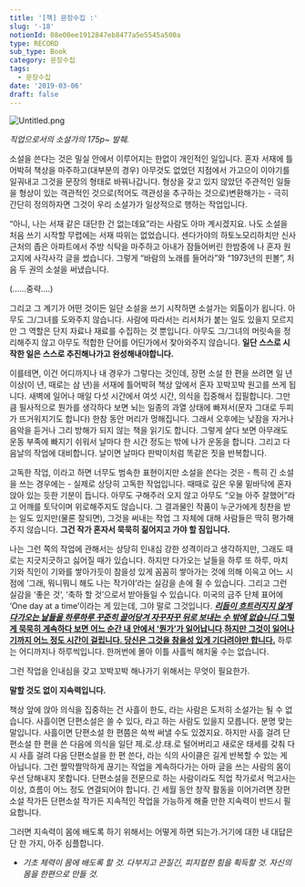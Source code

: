 ```yaml
---
title: '[책] 문장수집 :'
slug: '-18'
notionId: 08e00ee1912847eb8477a5e5545a500a
type: RECORD
sub_type: Book
category: 문장수집
tags:
  - 문장수집
date: '2019-03-06'
draft: false
---
```


![Untitled.png](https://prod-files-secure.s3.us-west-2.amazonaws.com/056ff9f5-a9ef-486f-8acb-9eef51d06a2d/3dfd7a01-cfc2-49a1-8049-376bd6ba7e8e/Untitled.png?X-Amz-Algorithm=AWS4-HMAC-SHA256&X-Amz-Content-Sha256=UNSIGNED-PAYLOAD&X-Amz-Credential=ASIAZI2LB4666IZ7M4KE%2F20250716%2Fus-west-2%2Fs3%2Faws4_request&X-Amz-Date=20250716T091552Z&X-Amz-Expires=3600&X-Amz-Security-Token=IQoJb3JpZ2luX2VjEEEaCXVzLXdlc3QtMiJHMEUCIHf45KjIUvm3lZiNiiQpWU8OyDWIeIT6PyU8X2%2B3mK3kAiEAl0jiqJ9l3ga7Sc7noohC9EHCckkILg5LvogMi1GXlIMq%2FwMIWhAAGgw2Mzc0MjMxODM4MDUiDGLcSWNAtGLJyOQgGircA1bIQ%2FOJITp4mQ9ADT76ySMvCkCmKIBaNe3752vX70loVzr1BVLIombFKXqiucsbHeGYoOHSHyhlQkAQQYduG%2F5ArxaXstq62yVaj8L6u9cQUcIrB7Qx7CoBB3pes2%2BfBN0Hn6%2BXZg42SRh%2BMcT5rs7BrrnQ1TnWBk%2BgFheZGoGw9ZcJdj%2BiJhuQrVeItovTog3%2BQL4y2l6tD0Cz2V1YmXGf22EZy1oX12d2bXAr%2BWZBJ8D4FPO5%2BReLDtrxdMeLUEq%2BWy8o5JhOr76rANrFmzzXCGmw1fAuaY382L7Y%2F8nzhOVZ2k%2B4J51hWZheC%2B1Yo0sQ9fzOFny%2Bc7hm9lunR2HE9Hdh40CwwbSu2%2BU1Z7JJEN33eFep3Wku9i4dhaEDykwvdkt6boei7Z%2FmaimBwOK3ni3nkwGobu0GLBFTuWonSpaPgmz6khEq%2BMyuj9e1AR0bRIOe5nLDn8ClyL0Adk1%2FFtjouu5fTo7a6LqgnJrLjq%2B6PfBnCrVTwsQKIqbQGIKq9LsaBA%2F5HCgzeRLUBS%2FeL5XHI4TtH%2Bkao8QxMOMkaVN3VzYP4F6NnfdERZSTmNQ2aiovdIOJHrdYsboX38KWQkRkKlHPdmVIq8Qg%2F61fME%2BZ6MYjo215OOn%2FMNnL3cMGOqUB5RXsvFYrx6Mcf3YKZkHFnEpOfEfewJYOGjosZBPgo77fB9vnA6S9t5fnCDIRy7X%2F6dGH%2BXSuFCQK%2FlVim2jrpK1FkFOcaMHr5BaT%2FWHH4p0qmldZVbeiihZcIk4R%2B7qozcHYEF9IjBT%2Fqyu%2FZlFRu4x3Pq05xSo7CV%2FwwQv6PTcWE%2BOjjT1AK3wRamTn1jOxtHx8pSvg3U7%2BvWNMro3C3c9V%2F5pS&X-Amz-Signature=acdab5cc046374d0df1ce7964c65329e04fa47697d746264b1d28a40b80a7af5&X-Amz-SignedHeaders=host&x-amz-checksum-mode=ENABLED&x-id=GetObject)


_직업으로서의 소설가의 175p~ 발췌._



소설을 쓴다는 것은 밀실 안에서 이루어지는 한없이 개인적인 일입니다. 혼자 서재에 틀어박혀 책상을 마주하고(대부분의 경우) 아무것도 없었던 지점에서 가고으이 이야기를 일궈내고 그것을 문장의 형태로 바꿔나갑니다. 형상을 갖고 있지 않았던 주관적인 일들을 형상이 있는 객관적인 것으로(적어도 객관성을 추구하는 것으로)변환해가는 - 극히 간단히 정의하자면 그것이 우리 소설가가 일상적으로 행하는 작업입니다.


“아니, 나는 서재 같은 대단한 건 없는데요”라는 사람도 아마 계시겠지요. 나도 소설을 처음 쓰기 시작할 무렵에는 서재 따위는 없었습니다. 센다가야의 하토노모리하치만 신사 근처의 좁은 아파트에서 주방 식탁을 마주하고 아내가 잠들어버린 한밤중에 나 혼자 원고지에 사각사각 글을 썼습니다. 그렇게 “바람의 노래를 들어라”와 “1973년의 핀볼”, 처음 두 권의 소설을 써냈습니다.


(……중략….)


그리고 그 계기가 어떤 것이든 일단 소설을 쓰기 시작하면 소설가는 외톨이가 욉니다. 아무도 그/그녀를 도와주지 않습니다. 사람에 따라서는 리서처가 붙는 일도 있을지 모르지만 그 역할은 단지 자료나 재료를 수집하는 것 뿐입니다. 아무도 그/그녀의 머릿속을 정리해주지 않고 아무도 적합한 단어를 어딘가에서 찾아와주지 않습니다. **일단 스스로 시작한 일은 스스로 추진해나가고 완성해내야합니다.**


이를테면, 이건 어디까지나 내 경우가 그렇다는 것인데, 장편 소설 한 편을 쓰려면 일 년 이상(이 년, 때로는 삼 년)을 서재에 틀어박혀 책상 앞에서 혼자 꼬박꼬박 원고를 쓰게 됩니다. 새벽에 일어나 매일 다섯 시간에서 여섯 시간, 의식을 집중해서 집필합니다. 그만큼 필사적으로 뭔가를 생각하다 보면 뇌는 일종의 과열 상태에 빠져서(문자 그대로 두피가 뜨거워지기도 합니다) 한참 동안 머리가 멍해집니다. 그래서 오후에는 낮잠을 자거나 음악을 듣거나 그리 방해가 되지 않는 책을 읽기도 합니다. 그렇게 살다 보면 아무래도 운동 부족에 빠지기 쉬워서 날마다 한 시간 정도는 밖에 나가 운동을 합니다. 그리고 다음날의 작업에 대비합니다. 날이면 날마다 판박이처럼 똑같은 짓을 반복합니다.


고독한 작업, 이라고 하면 너무도 범속한 표현이지만 소설을 쓴다는 것은 - 특히 긴 소설을 쓰는 경우에는 - 실제로 상당히 고독한 작업입니다. 때때로 깊은 우물 밑바닥에 혼자 앉아 있는 듯한 기분이 듭니다. 아무도 구해주러 오지 않고 아무도 “오늘 아주 잘했어”라고 어깨를 토닥이며 위로해주지도 않습니다. 그 결과물인 작품이 누군가에게 칭찬을 받는 일도 있지만(물론 잘되면), 그것을 써내는 작업 그 자체에 대해 사람들은 딱히 평가해주지 않습니다. **그건 작가 혼자서 묵묵히 짊어지고 가야 할 짐입니다.**


나는 그런 쪽의 작업에 관해서는 상당히 인내심 강한 성격이라고 생각하지만, 그래도 때로는 지긋지긋하고 싫어질 때가 있습니다. 하지만 다가오는 날들을 하루 또 하루, 마치 기와 직인이 기와를 쌓아가듯이 참을성 있게 꼼꼼히 쌓아가는 것에 의해 이윽고 어느 시점에 ‘그래, 뭐니뭐니 해도 나는 작가야’라는 실감을 손에 쥘 수 있습니다. 그리고 그런 실감을 ‘좋은 것’, ‘축하 할 것’으로서 받아들일 수 있습니다. 미국의 금주 단체 표어에 ‘One day at a time’이라는 게 있는데, 그야 말로 그것입니다. <u>_**리듬이 흐트러지지 않게 다가오는 날들을 하루하루 꾸준히 끌어당겨 자꾸자꾸 뒤로 보내는 수 밖에 없습니다**_</u><u>.</u><u>**그렇게 묵묵히 게속하다 보면 어느 순간 내 안에서 ‘뭔가’가 일어납니다**</u>.<u>**하지만 그것이 일어나기까지 어느 정도 시간이 걸립니다. 당신은 그것을 참을성 있게 기다려야만 합니다.**</u> 하루는 어디까지나 하루씩입니다. 한꺼번에 몰아 이틀 사흘씩 해치울 수는 없습니다.


그런 작업을 인내심을 갖고 꼬박꼬박 해나가기 위해서는 무엇이 필요한가.


**말할 것도 없이 지속력입니다.**


책상 앞에 앉아 의식을 집중하는 건 사흘이 한도, 라는 사람은 도저히 소설가는 될 수 없습니다. 사흘이면 단편소설은 쓸 수 있다, 라고 하는 사람도 있을지 모릅니다. 분명 맞는 말입니다. 사흘이면 단편소설 한 편쯤은 쓱싹 써낼 수도 있겠지요. 하지만 사흘 걸려 단편소설 한 편을 쓴 다음에 의식을 일단 제.로.상.태.로 털어버리고 새로운 태세를 갖춰 다시 사흘 걸려 다음 단편소설을 한 편 쓴다, 라는 식의 사이클은 길게 반복할 수 있는 게 아닙니다. 그런 짤막짤막하게 끊기는 작업을 계속하다가는 아마 글을 쓰는 사람의 몸이 우선 당해내지 못합니다. 단편소설을 전문으로 하는 사람이라도 직업 작가로서 먹고사는 이상, 흐름이 어느 정도 연결되어야 합니다. 긴 세월 동안 창작 활동을 이어가려면 장편소설 작가든 단편소설 작가든 지속적인 작업을 가능하게 해줄 만한 지속력이 반드시 필요합니다.


그러면 지속력이 몸에 배도록 하기 위해서는 어떻게 하면 되는가.거기에 대한 내 대답은 단 한 가지, 아주 심플합니다.
 - _기초 체력이 몸에 배도록 할 것. 다부지고 끈질긴, 피지컬한 힘을 획득할 것. 자신의 몸을 한편으로 만들 것._

